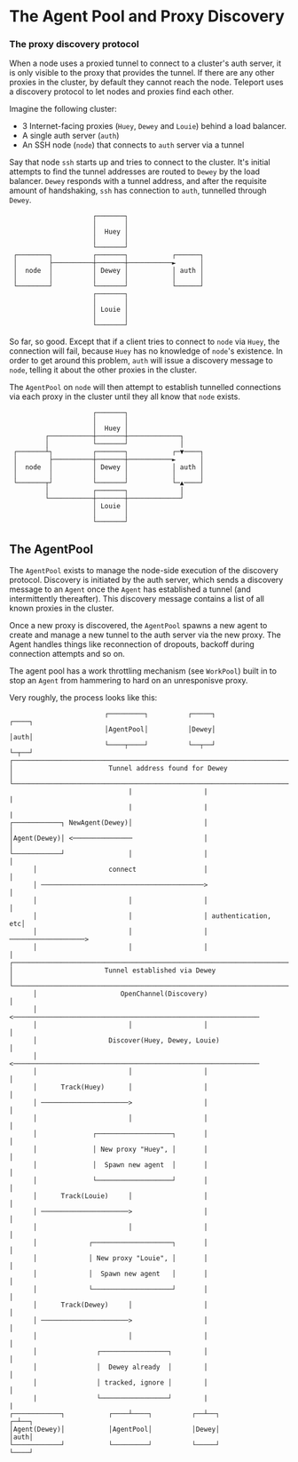 # The Agent Pool and Proxy Discovery

### The proxy discovery protocol

When a node uses a proxied tunnel to connect to a cluster's auth server, it is only visible
to the proxy that provides the tunnel. If there are any other proxies in the cluster, by
default they cannot reach the node. Teleport uses a discovery protocol to let nodes and
proxies find each other.

Imagine the following cluster:

- 3 Internet-facing proxies (`Huey`, `Dewey` and `Louie`) behind a load balancer.
- A single auth server (`auth`)
- An SSH node (`node`) that connects to `auth` server via a tunnel

Say that node `ssh` starts up and tries to connect to the cluster. It's initial attempts to find
the tunnel addresses are routed to `Dewey` by the load balancer. `Dewey` responds with a tunnel
address, and after the requisite amount of handshaking, `ssh` has connection to `auth`, tunnelled through `Dewey`.

```text
                     ┌───────┐
                     │       │
                     │  Huey │
                     │       │
                     └───────┘
 ┌────────┐          ┌───────┐           ┌──────┐
 │        ├──────────┼───────┼───────────►      │
 │  node  │          │ Dewey │           │ auth │
 │        │          │       │           │      │
 └────────┘          └───────┘           └──────┘
                     ┌───────┐
                     │       │
                     │ Louie │
                     │       │
                     └───────┘
```

So far, so good. Except that if a client tries to connect to `node`
via `Huey`, the connection will fail, because `Huey` has no knowledge
of `node`'s existence. In order to get around this problem, `auth` will
issue a discovery message to `node`, telling it about the other proxies
in the cluster.

The `AgentPool` on `node` will then attempt to establish tunnelled
connections via each proxy in the cluster until they all know that
`node` exists.

```text
                     ┌───────┐
                     │       │
                     │  Huey │
         ┌───────────┼───────┼─────────────┐
         │           └───────┘             │
 ┌───────┴┐          ┌───────┐           ┌─▼────┐
 │        ├──────────┼───────┼───────────►      │
 │  node  │          │ Dewey │           │ auth │
 │        │          │       │           │      │
 └───────┬┘          └───────┘           └─▲────┘
         │           ┌───────┐             │
         └───────────┼───────┼─────────────┘
                     │ Louie │
                     │       │
                     └───────┘
```

## The AgentPool

The `AgentPool` exists to manage the node-side execution of the discovery protocol.
Discovery is initiated by the auth server, which sends a discovery message to an
`Agent` once the `Agent` has established a tunnel (and intermittently thereafter).
This discovery message contains a list of all known proxies in the cluster.

Once a new proxy is discovered, the `AgentPool` spawns a new agent to create and
manage a new tunnel to the auth server via the new proxy. The Agent handles things
like reconnection of dropouts, backoff during connection attempts and so on.

The agent pool has a work throttling mechanism (see `WorkPool`) built in to stop
an `Agent` from hammering to hard on an unresponisve proxy.

Very roughly, the process looks like this:

```text
                        ┌─────────┐          ┌─────┐               ┌────┐   
                        │AgentPool│          │Dewey│               │auth│   
                        └────┬────┘          └──┬──┘               └─┬──┘   
┌──────────────────────────────────────────────────────────────────────────┐
│                        Tunnel address found for Dewey                    │
└──────────────────────────────────────────────────────────────────────────┘
                              |                  |                    |
                              |                  |                    |
┌────────────┐ NewAgent(Dewey)│                  │                    │      
│Agent(Dewey)│ <───────────────                  │                    │      
└────────────┘                │                  │                    │      
      │                  connect                 │                    │      
      │ ─────────────────────────────────────────>                    │      
      │                       │                  │                    │      
      │                       │                  │ authentication, etc│      
      │                       │                  │ ───────────────────>      
      │                       │                  │                    │      
┌──────────────────────────────────────────────────────────────────────────┐
│                       Tunnel established via Dewey                       │
└──────────────────────────────────────────────────────────────────────────┘
      │                     OpenChannel(Discovery)                    │      
      │ <──────────────────────────────────────────────────────────────      
      │                       │                  │                    │      
      │                  Discover(Huey, Dewey, Louie)                 │      
      │ <──────────────────────────────────────────────────────────────      
      │                       │                  │                    │      
      │      Track(Huey)      │                  │                    │      
      │ ──────────────────────>                  │                    │      
      │                       │                  │                    │      
      │              ┌───────────────────┐       │                    │      
      │              │ New proxy "Huey", │       │                    │      
      │              │  Spawn new agent  │       │                    │      
      │              └───────────────────┘       │                    │      
      │      Track(Louie)     │                  │                    │      
      │ ──────────────────────>                  │                    │      
      │                       │                  │                    │      
      │             ┌────────────────────┐       │                    │      
      │             │ New proxy "Louie", │       │                    │      
      │             │  Spawn new agent   │       │                    │      
      │             └────────────────────┘       │                    │      
      │      Track(Dewey)     │                  │                    │      
      │ ──────────────────────>                  │                    │      
      │                       │                  │                    │      
      │               ┌─────────────────┐        │                    │      
      │               │  Dewey already  │        │                    │      
      │               │ tracked, ignore │        │                    │      
      |               └─────────────────┘        |                    |
┌────────────┐           ┌────┴────┐          ┌──┴──┐               ┌─┴──┐
│Agent(Dewey)│           │AgentPool│          │Dewey│               │auth│   
└────────────┘           └─────────┘          └─────┘               └────┘   
```
